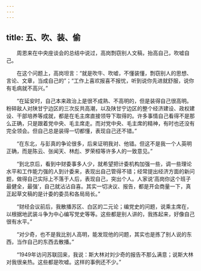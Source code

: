 ```yaml
---
---
---
```

title: 五、吹、装、偷
---




　　周恩来在中央座谈会的总结中说过，高岗剽窃别人文稿，抬高自己，吹嘘自己。

　　在这个问题上，高岗坦言：“就是吹牛、吹嘘，不懂装懂，剽窃别人的思想、言论、文章，当成自己的”；“工作上喜欢报喜不报忧，听到说你先进就舒服，说你有毛病就不高兴。”

　　“在延安时，自己本来政治上是很不成熟、不高明的，但是装得自己很高明。粉碎敌人对陕甘宁边区的三次反共高潮，以及陕甘宁边区的整个经济建设、政权建设、干部培养等成就，都是在毛主席直接领导下取得的。许多事情自己看得不是那么正确，只是跟着党中央、毛主席走。而对党中央、毛主席的精神，有时也还没有完全领会。但自己总是装得一切都懂，表现自己还不错。”

　　“在东北，与彭真的争论很多，后来证明我对、他错。但这不是我一个人英明正确，而是陈云、张闻天、林彪、罗荣桓等许多人的一致意见。”

　　“到北京后，看到中财委事多人少，就希望把计委机构加强一些，调一些理论水平和工作能力强的人到计委来，表现出自己管得不错；经常提出经济方面的新问题，做得自己实际上不落于人后，表现自己，突出个人。人家说‘高岗你这个班子最健全，最强’，自己就沾沾自喜。其实一切决议、报告，都是开会商量一下，真正起草文稿的是计委的委员和各局局长。”

　　“财经会议前后，我散播苏区、白区的二元论；编党史的问题，说乘主席在，以根据地武装斗争为中心编写党史等等。这些都是别人讲的，我拣起来，好像自己很有水平。”

　　“对少奇，也不是我比别人高明，能发现他的问题，其实也是拣了别人说的东西，当作自己的东西去散播。”

　　“1949年访问苏联回来，我说：斯大林对刘少奇的报告不那么满意；说斯大林对我很亲热。这些都是吹嘘。这样的事例还不少。”